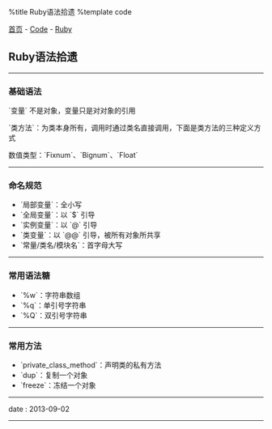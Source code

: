 %title Ruby语法拾遗
%template code

[[../../index|首页]] - [[../index|Code]] - [[index|Ruby]]
==Ruby语法拾遗==
----
===基础语法===

`变量` 不是对象，变量只是对对象的引用

`类方法`：为类本身所有，调用时通过类名直接调用，下面是类方法的三种定义方式
{{{class="brush: ruby"
class ClassName
  def ClassName.class_func1
    '类方法1'
  end
  
  def self.class_func2
    '类方法2'
  end

  class <<self
    def class_func3
      '类方法3'
    end
  end
end
}}}

数值类型：`Fixnum`、`Bignum`、`Float`
----
===命名规范===

* `局部变量`：全小写
* `全局变量`：以 `$` 引导
* `实例变量`：以 `@` 引导
* `类变量`：以 `@@` 引导，被所有对象所共享
* `常量/类名/模块名`：首字母大写
----
===常用语法糖===

* `%w`：字符串数组
* `%q`：单引号字符串
* `%Q`：双引号字符串
----
===常用方法===

* `private_class_method`：声明类的私有方法
* `dup`：复制一个对象
* `freeze`：冻结一个对象
----
<red>date</red> : 2013-09-02
----
